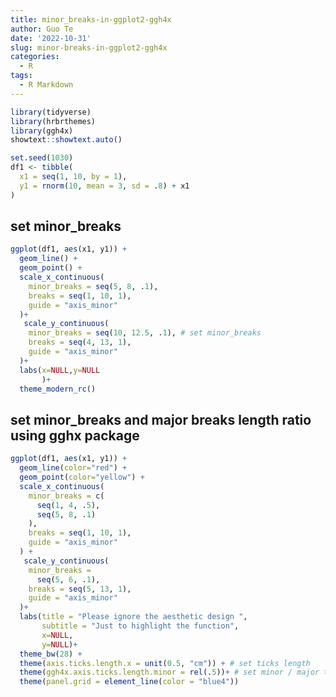 ```yaml
---
title: minor_breaks-in-ggplot2-ggh4x
author: Guo Te
date: '2022-10-31'
slug: minor-breaks-in-ggplot2-ggh4x
categories:
  - R
tags:
  - R Markdown
---
```


```r
library(tidyverse)
library(hrbrthemes)
library(ggh4x)
showtext::showtext.auto()
```

```r
set.seed(1030)
df1 <- tibble(
  x1 = seq(1, 10, by = 1),
  y1 = rnorm(10, mean = 3, sd = .8) + x1
)
```

## set minor_breaks
```r
ggplot(df1, aes(x1, y1)) +
  geom_line() +
  geom_point() +
  scale_x_continuous(
    minor_breaks = seq(5, 8, .1),
    breaks = seq(1, 10, 1),
    guide = "axis_minor"
  )+
   scale_y_continuous(
    minor_breaks = seq(10, 12.5, .1), # set minor_breaks
    breaks = seq(4, 13, 1),
    guide = "axis_minor"
  )+
  labs(x=NULL,y=NULL
       )+
  theme_modern_rc()
```

## set minor_breaks and major breaks length ratio using gghx package
```r
ggplot(df1, aes(x1, y1)) +
  geom_line(color="red") +
  geom_point(color="yellow") +
  scale_x_continuous(
    minor_breaks = c(
      seq(1, 4, .5),
      seq(5, 8, .1)
    ),
    breaks = seq(1, 10, 1),
    guide = "axis_minor"
  ) +
   scale_y_continuous(
    minor_breaks = 
      seq(5, 6, .1),
    breaks = seq(5, 13, 1),
    guide = "axis_minor"
  )+
  labs(title = "Please ignore the aesthetic design ",
       subtitle = "Just to highlight the function",
       x=NULL,
       y=NULL)+
  theme_bw(28) +
  theme(axis.ticks.length.x = unit(0.5, "cm")) + # set ticks length
  theme(ggh4x.axis.ticks.length.minor = rel(.5))+ # set minor / major ticks length ratio
  theme(panel.grid = element_line(color = "blue4"))
```